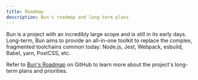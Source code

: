 ```yaml
---
title: Roadmap
description: Bun's roadmap and long-term plans
---
```


Bun is a project with an incredibly large scope and is still in its early days. Long-term, Bun aims to provide an all-in-one toolkit to replace the complex, fragmented toolchains common today: Node.js, Jest, Webpack, esbuild, Babel, yarn, PostCSS, etc.

Refer to [Bun's Roadmap](https://github.com/oven-sh/bun/issues/159) on GitHub to learn more about the project's long-term plans and priorities.
